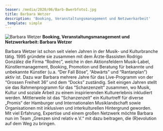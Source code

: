 ```yaml
---
teaser: /media/2020/06/Barb-Bwerbfoto1.jpg
title: Barbara Wetzer
description: 'Booking, Veranstaltungsmanagement und Netzwerkarbeit'
_template: simple
---
```


![Barbara Wetzer](/media/2020/06/Barb-Bwerbfoto1.jpg "Barbara Wetzer") **Booking, Veranstaltungsmanagement und Netzwerkarbeit: Barbara Wetzer**

Barbara Wetzer ist schon seit vielen Jahren in der Musik- und Kulturbranche tätig. 1995 gründete sie zusammen mit dem Ärzte-Bassisten Rodrigo González die Firma “Rodrec”, welche in den Aktionsfeldern Musik-Label, Künstlermanagement, Booking, Promotion und Beratung für bekannte und unbekannte Künstler (u.a. “Der Fall Böse”, “Abwärts” und “Rantanplan”) aktiv ist. Dazu war Barbara mehrere Jahre für das Live-Programm von der “Grossen Freiheit 36” und dem “Docks” zuständig. Seit einigen Jahren stellt sie das Rahmenprogramm für das “Schanzenzelt” zusammen, wo Musik, Kultur und soziale Arbeit zu einem inspirierenden Kulturerlebnis inkludiert werden. Mittlerweile ist das “Schanzenzelt” ein Kulturtreff für diverse „Promis“ der Hamburger und Internationalen Musiklandschaft sowie Organisationen mit inklusiven und interkulturellen Hintergrund geworden. Mit viel Erfahrung, Expertise und einem großen Netzwerk möchte Barbara nun im Team „Grenzen sind relativ e.V.“ mit dazu beitragen, die (R)evolution auf dem Weg zu bringen.
